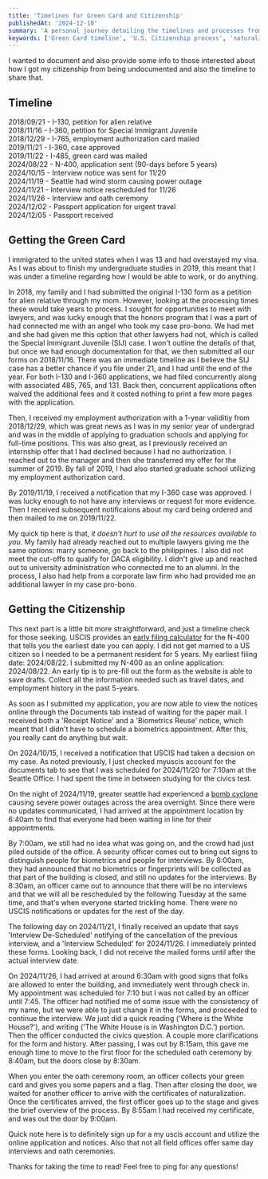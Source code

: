 ```yaml
---
title: 'Timelines for Green Card and Citizenship'
publishedAt: '2024-12-10'
summary: 'A personal journey detailing the timelines and processes from being undocumented to achieving U.S. citizenship, including tips for green card and naturalization applications.'
keywords: ['Green Card timeline', 'U.S. Citizenship process', 'naturalization tips', 'immigration story', 'Special Immigrant Juvenile', 'N-400 application', 'undocumented to citizen']
---
```


I wanted to document and also provide some info to those interested about how I got my citizenship from being undocumented and also the timeline to share that. 

## Timeline 
2018/09/21 - I-130, petition for alien relative  
2018/11/16 - I-360, petition for Special Immigrant Juvenile  
2018/12/29 - I-765, employment authorization card mailed  
2019/11/21 - I-360, case approved  
2019/11/22 - I-485, green card was mailed  
2024/08/22 - N-400, application sent (90-days before 5 years)  
2024/10/15 - Interview notice was sent for 11/20  
2024/11/19 - Seattle had wind storm causing power outage  
2024/11/21 - Interview notice rescheduled for 11/26  
2024/11/26 - Interview and oath ceremony  
2024/12/02 - Passport application for urgent travel  
2024/12/05 - Passport received  
  
## Getting the Green Card  
I immigrated to the united states when I was 13 and had overstayed my visa. As I was about to finish my undergraduate studies in 2019, this meant that I was under a timeline regarding how I would be able to work, or do anything.  
  
In 2018, my family and I had submitted the original I-130 form as a petition for alien relative through my mom. However, looking at the processing times these would take years to process. I sought for opportunities to meet with lawyers, and was lucky enough that the honors program that I was a part of had connected me with an angel who took my case pro-bono. We had met and she had given me this option that other lawyers had not, which is called the Special Immigrant Juvenile (SIJ) case. I won't outline the details of that, but once we had enough documentation for that, we then submitted all our forms on 2018/11/16. There was an immediate timeline as I believe the SIJ case has a better chance if you file under 21, and I had until the end of the year. For both I-130 and I-360 applications, we had filed concurrently along with associated 485, 765, and 131. Back then, concurrent applications often waived the additional fees and it costed nothing to print a few more pages with the application.  
  
Then, I received my employment authorization with a 1-year validitiy from 2018/12/29, which was great news as I was in my senior year of undergrad and was in the middle of applying to graduation schools and applying for full-time positions. This was also great, as I previously received an internship offer that I had declined because I had no authorization. I reached out to the manager and then she transferred my offer for the summer of 2019. By fall of 2019, I had also started graduate school utilizing my employment authorization card.  
  
By 2019/11/19, I received a notification that my I-360 case was approved. I was lucky enough to not have any interviews or request for more evidence. Then I received subsequent notificaions about my card being ordered and then mailed to me on 2019/11/22.  
  
My quick tip here is that, *it doesn't hurt to use all the resources available to you*. My family had already reached out to multiple lawyers giving me the same options: marry someone, go back to the philippines. I also did not meet the cut-offs to qualify for DACA eligibility. I didn't give up and reached out to university administration who connected me to an alumni. In the process, I also had help from a corporate law firm who had provided me an additional lawyer in my case pro-bono.  
  
## Getting the Citizenship  
This next part is a little bit more straightforward, and just a timeline check for those seeking. USCIS provides an [early filing calculator](https://www.uscis.gov/forms/uscis-early-filing-calculator) for the N-400 that tells you the earliest date you can apply. I did not get married to a US citizen so I needed to be a permanent resident for 5 years. My earliest filing date: 2024/08/22. I submitted my N-400 as an online application: 2024/08/22. An early tip is to pre-fill out the form as the website is able to save drafts. Collect all the information needed such as travel dates, and employment history in the past 5-years.  
  
As soon as I submitted my application, you are now able to view the notices online through the Documents tab instead of waiting for the paper mail. I received both a 'Receipt Notice' and a 'Biometrics Reuse' notice, which meant that I didn't have to schedule a biometrics appointment. After this, you really cant do anything but wait.  
  
On 2024/10/15, I received a notification that USCIS had taken a decision on my case. As noted previously, I just checked myuscis account for the documents tab to see that I was scheduled for 2024/11/20 for 7:10am at the Seattle Office. I had spent the time in between studying for the civics test.  
  
On the night of 2024/11/19, greater seattle had experienced a [bomb cyclone](https://www.cnn.com/2024/11/20/weather/bomb-cylone-west-coast-washington-climate/index.html) causing severe power outages across the area overnight. Since there were no updates communicated, I had arrived at the appointment location by 6:40am to find that everyone had been waiting in line for their appointments.  
  
By 7:00am, we still had no idea what was going on, and the crowd had just piled outside of the office. A security officer comes out to bring out signs to distinguish people for biometrics and people for interviews. By 8:00am, they had announced that no biometrics or fingerprints will be collected as that part of the building is closed, and still no updates for the interviews. By 8:30am, an officer came out to announce that there will be no interviews and that we will all be rescheduled by the following Tuesday at the same time, and that's when everyone started trickling home. There were no USCIS notifications or updates for the rest of the day.  
  
The following day on 2024/11/21, I finally received an update that says 'Interview De-Scheduled' notifying of the cancellation of the previous interview, and a 'Interview Scheduled' for 2024/11/26. I immediately printed these forms. Looking back, I did not receive the mailed forms until after the actual interview date.  
  
On 2024/11/26, I had arrived at around 6:30am with good signs that folks are allowed to enter the building, and immediately went through check in. My appointment was scheduled for 7:10 but I was not called by an officer until 7:45. The officer had notified me of some issue with the consistency of my name, but we were able to just change it in the forms, and proceeded to continue the interview. We just did a quick reading ('Where is the White House?'), and writing ('The White House is in Washington D.C.') portion. Then the officer conducted the civics question. A couple more clarifications for the form and history. After passing, I was out by 8:15am, this gave me enough time to move to the first floor for the scheduled oath ceremony by 8:40am, but the doors close by 8:30am.  
  
When you enter the oath ceremony room, an officer collects your green card and gives you some papers and a flag. Then after closing the door, we waited for another officer to arrive with the certificates of naturalization. Once the certificates arrived, the first officer goes up to the stage and gives the brief overview of the process. By 8:55am I had received my certificate, and was out the door by 9:00am.   
  
Quick note here is to definitely sign up for a my uscis account and utilize the online application and notices. Also that not all field offices offer same day interviews and oath ceremonies.  
  
Thanks for taking the time to read! Feel free to ping for any questions!  